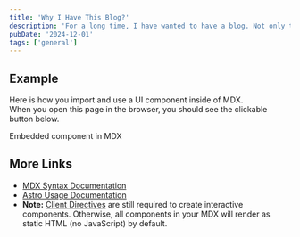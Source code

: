 ```yaml
---
title: 'Why I Have This Blog?'
description: 'For a long time, I have wanted to have a blog. Not only that I have want to write, but also to have a place to store my thoughts and ideas.'
pubDate: '2024-12-01'
tags: ['general']
---
```


## Example

Here is how you import and use a UI component inside of MDX.  
When you open this page in the browser, you should see the clickable button below.


<HeaderLink href="#" onclick="alert('clicked!')">
	Embedded component in MDX
</HeaderLink>

## More Links

- [MDX Syntax Documentation](https://mdxjs.com/docs/what-is-mdx)
- [Astro Usage Documentation](https://docs.astro.build/en/guides/markdown-content/#markdown-and-mdx-pages)
- **Note:** [Client Directives](https://docs.astro.build/en/reference/directives-reference/#client-directives) are still required to create interactive components. Otherwise, all components in your MDX will render as static HTML (no JavaScript) by default.
